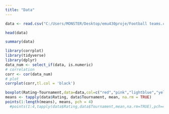 ```yaml
---
title: "Data"
---
```

```r
data <- read.csv("C:/Users/MONSTER/Desktop/emu430proje/Football teams.csv")
```

```r

head(data)
```

```r

summary(data)
```

```r

library(corrplot)
library(tidyverse)
library(dplyr)
data_num <- select_if(data, is.numeric)
# correlation
corr <- cor(data_num)
# plot
corrplot(corr,tl.col = 'black')
```

```r

boxplot(Rating~Tournament,data=data,col=c("red","pink","lightblue","yellow","purple"))
means <- tapply(data$Rating, data$Tournament, mean, na.rm = TRUE)
points(1:length(means), means, pch = 4)
  #points(1:4,tapply(data$Rating,data$Tournament,mean,na.rm=TRUE),pch=4)#
```

